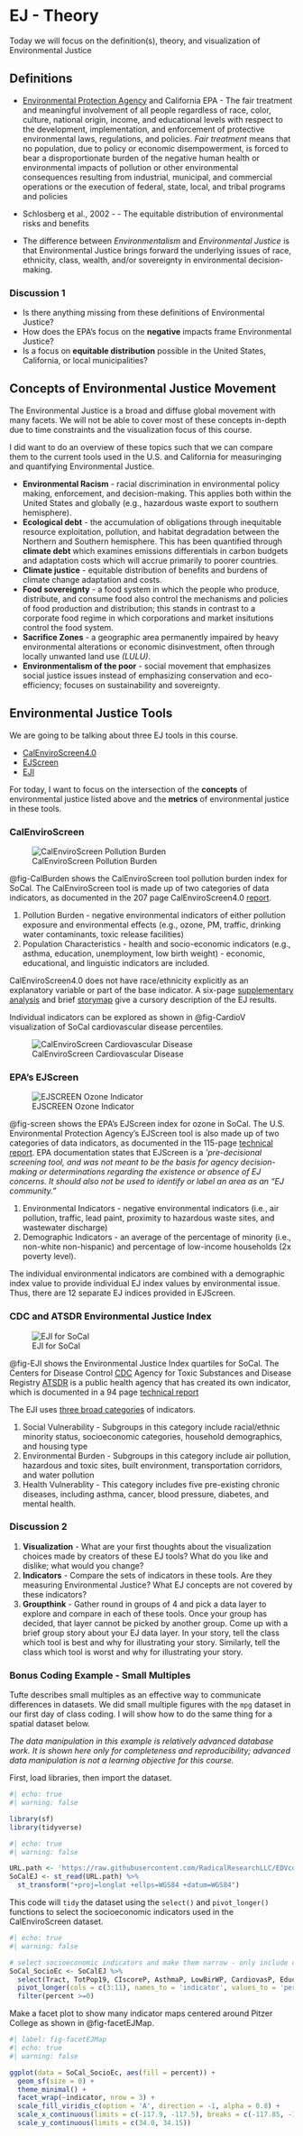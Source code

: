 # EJ - Theory {#sec-EJtheory}

::: {.callout-note appearance="simple"}
Today we will focus on the definition(s), theory, and visualization of Environmental Justice
:::

## Definitions

* [Environmental Protection Agency](https://www.epa.gov/environmentaljustice/ej-2020-glossary) and California EPA - The fair treatment and meaningful involvement of all people regardless of race, color, culture, national origin, income, and educational levels with respect to the development, implementation, and enforcement of protective environmental laws, regulations, and policies. _Fair treatment_ means that no population, due to policy or economic disempowerment, is forced to bear a disproportionate burden of the negative human health or environmental impacts of pollution or other environmental consequences resulting from industrial, municipal, and commercial operations or the execution of federal, state, local, and tribal programs and policies 

* Schlosberg et al., 2002 - - The equitable distribution of environmental risks and benefits

* The difference between _Environmentalism_ and _Environmental Justice_ is that Environmental Justice brings forward the underlying issues of race, ethnicity, class, wealth, and/or sovereignty in environmental decision-making.  

### Discussion 1

* Is there anything missing from these definitions of Environmental Justice?
* How does the EPA's focus on the **negative** impacts frame Environmental Justice?
* Is a focus on **equitable distribution** possible in the United States, California, or local municipalities?

## Concepts of Environmental Justice Movement

The Environmental Justice is a broad and diffuse global movement with many facets. We will not be able to cover most of these concepts in-depth due to time constraints and the visualization focus of this course.  

I did want to do an overview of these topics such that we can compare them to the current tools used in the U.S. and California for measuringing and quantifying Environmental Justice.  

* **Environmental Racism** - racial discrimination in environmental policy making, enforcement, and decision-making. This applies both within the United States and globally (e.g., hazardous waste export to southern hemisphere).
* **Ecological debt** - the accumulation of obligations through inequitable resource exploitation, pollution, and habitat degradation between the Northern and Southern hemisphere. This has been quantified through **climate debt** which examines emissions differentials in carbon budgets and adaptation costs which will accrue primarily to poorer countries.
* **Climate justice** - equitable distribution of benefits and burdens of climate change adaptation and costs.
* **Food sovereignty** - a food system in which the people who produce, distribute, and consume food also control the mechanisms and policies of food production and distribution; this stands in contrast to a corporate food regime in which corporations and market insitutions control the food system.  
* **Sacrifice Zones** - a geographic area permanently impaired by heavy environmental alterations or economic disinvestment, often through locally unwanted land use _(LULU)_.
* **Environmentalism of the poor** - social movement that emphasizes social justice issues instead of emphasizing conservation and eco-efficiency; focuses on sustainability and sovereignty.  

## Environmental Justice Tools

We are going to be talking about three EJ tools in this course.

* [CalEnviroScreen4.0](https://oehha.ca.gov/calenviroscreen/report/calenviroscreen-40)
* [EJScreen](https://www.epa.gov/ejscreen)
* [EJI](https://atsdr.cdc.gov/placeandhealth/eji/index.html)

For today, I want to focus on the intersection of the **concepts** of environmental justice listed above and the **metrics** of environmental justice in these tools.

### CalEnviroScreen

![CalEnviroScreen Pollution Burden](images/CalEnviroScreen2.png){#fig-CalBurden} 

@fig-CalBurden shows the CalEnviroScreen tool pollution burden index for SoCal. The CalEnviroScreen tool is made up of two categories of data indicators, as documented in the 207 page CalEnviroScreen4.0 [report](https://oehha.ca.gov/media/downloads/calenviroscreen/report/calenviroscreen40reportf2021.pdf).

1. Pollution Burden - negative environmental indicators of either pollution exposure and environmental effects (e.g., ozone, PM, traffic, drinking water contaminants, toxic release facilities)
2. Population Characteristics - health and socio-economic indicators (e.g., asthma, education, unemployment, low birth weight) - economic, educational, and linguistic indicators are included.

CalEnviroScreen4.0 does not have race/ethnicity explicitly as an explanatory variable or part of the base indicator. A six-page [supplementary analysis](https://oehha.ca.gov/media/downloads/calenviroscreen/document/calenviroscreen40raceanalysisf2021.pdf) and brief [storymap](https://storymaps.arcgis.com/stories/f555670d30a942e4b46b18293e2795a7) give a cursory description of the EJ results.   

Individual indicators can be explored as shown in @fig-CardioV visualization of SoCal cardiovascular disease percentiles. 

![CalEnviroScreen Cardiovascular Disease](images/CalEnviroScreen1.png){#fig-CardioV} 

### EPA's EJScreen

![EJSCREEN Ozone Indicator](images/EJScreen1.png){#fig-screen} 

@fig-screen shows the EPA's EJScreen index for ozone in SoCal. The U.S. Environmental Protection Agency's EJScreen tool is also made up of two categories of data indicators, as documented in the 115-page [technical report](https://www.epa.gov/sites/default/files/2021-04/documents/ejscreen_technical_document.pdf). EPA documentation states that EJScreen is a _'pre-decisional screening tool, and was not meant to be the basis for agency decision-making or determinations regarding the existence or absence of EJ concerns. It should also not be used to identify or label an area as an "EJ community."_ 

1. Environmental Indicators - negative environmental indicators (i.e., air pollution, traffic, lead paint, proximity to hazardous waste sites, and wastewater discharge)
2. Demographic Indicators - an average of the percentage of minority (i.e., non-white non-hispanic) and percentage of low-income households (2x poverty level).

The individual environmental indicators are combined with a demographic index value to provide individual EJ index values by environmental issue.  Thus, there are 12 separate
EJ indices provided in EJScreen.  

### CDC and ATSDR Environmental Justice Index

![EJI for SoCal](images/EJI.png){#fig-EJI} 

@fig-EJI shows the Environmental Justice Index quartiles for SoCal. The Centers for Disease Control [CDC](https://www.cdc.gov/) Agency for Toxic Substances and Disease Registry [ATSDR](https://www.atsdr.cdc.gov/) is a public health agency that has created its own indicator, which is documented in a 94 page [technical report](https://www.atsdr.cdc.gov/placeandhealth/eji/docs/EJI-2022-Documentation.pdf)  

The EJI uses [three broad categories](https://www.atsdr.cdc.gov/placeandhealth/eji/docs/EJI-2022-Indicators-508.pdf) of indicators.

1. Social Vulnerability - Subgroups in this category include racial/ethnic minority status, socioeconomic categories, household demographics, and housing type
2. Environmental Burden - Subgroups in this category include air pollution, hazardous and toxic sites, built environment, transportation corridors, and water pollution
3. Health Vulnerablity - This category includes five pre-existing chronic diseases, including asthma, cancer, blood pressure, diabetes, and mental health.

### Discussion 2

1. **Visualization** - What are your first thoughts about the visualization choices made by creators of these EJ tools? What do you like and dislike; what would you change?
2. **Indicators** - Compare the sets of indicators in these tools. Are they measuring Environmental Justice? What EJ concepts are not covered by these indicators?
3. **Groupthink** - Gather round in groups of 4 and pick a data layer to explore and compare in each of these tools. Once your group has decided, that layer cannot be picked by another group. Come up with a brief group story about your EJ data layer. In your story, tell the class which tool is best and why for illustrating your story.  Similarly, tell the class which tool is worst and why for illustrating your story.  

### Bonus Coding Example - Small Multiples

Tufte describes small multiples as an effective way to communicate differences in datasets. We did small multiple figures with the `mpg` dataset in our first day of class coding. I will show how to do the same thing for a spatial dataset below.

_The data manipulation in this example is relatively advanced database work. It is shown here only for completeness and reproducibility; advanced data manipulation is not a learning objective for this course._

First, load libraries, then import the dataset.

```{r}
#| echo: true
#| warning: false

library(sf)
library(tidyverse)

```

```{r}
#| echo: true
#| warning: false

URL.path <- 'https://raw.githubusercontent.com/RadicalResearchLLC/EDVcourse/main/CalEJ4/CalEJ.geoJSON'
SoCalEJ <- st_read(URL.path) %>% 
  st_transform("+proj=longlat +ellps=WGS84 +datum=WGS84")

```

This code will `tidy` the dataset using the `select()` and `pivot_longer()` functions to select the socioeconomic indicators used in the CalEnviroScreen dataset.

```{r}
#| echo: true
#| warning: false

# select socioeconomic indicators and make them narrow - only include counties above 70%
SoCal_SocioEc <- SoCalEJ %>% 
  select(Tract, TotPop19, CIscoreP, AsthmaP, LowBirWP, CardiovasP, EducatP, HousBurdP, Ling_IsolP, PovertyP, UnemplP, geometry) %>% 
  pivot_longer(cols = c(3:11), names_to = 'indicator', values_to = 'percent') %>% 
  filter(percent >=0)

```

Make a facet plot to show many indicator maps centered around Pitzer College as shown in @fig-facetEJMap.

```{r}
#| label: fig-facetEJMap
#| echo: true
#| warning: false

ggplot(data = SoCal_SocioEc, aes(fill = percent)) +
  geom_sf(size = 0) +
  theme_minimal() +
  facet_wrap(~indicator, nrow = 3) +
  scale_fill_viridis_c(option = 'A', direction = -1, alpha = 0.8) +
  scale_x_continuous(limits = c(-117.9, -117.5), breaks = c(-117.85, -117.7, -117.55)) +
  scale_y_continuous(limits = c(34.0, 34.15))

```
